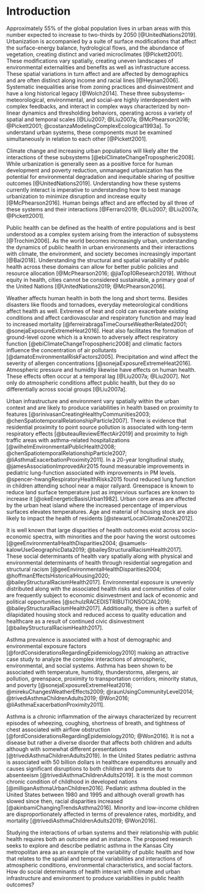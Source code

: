 # Introduction {#intro}

Approximately 55\% of the global population lives in urban areas with this number expected to increase to two-thirds by 2050 [@UnitedNations2019]. Urbanization is accompanied by a suite of surface modifications that affect the surface-energy balance, hydrological flows, and the abundance of vegetation, creating distinct and varied microclimates [@Pickett2001]. These modifications vary spatially, creating uneven landscapes of environmental externalities and benefits as well as infrastructure access. These spatial variations in turn affect and are affected by demographics and are often distinct along income and racial lines [@Heynan2006]. Systematic inequalities arise from zoning practices and disinvestment and have a long historical legacy [@Wolch2014]. These three subsystems–meteorological, environmental, and social–are highly interdependent with complex feedbacks, and interact in complex ways characterized by non-linear dynamics and thresholding behaviors, operating across a variety of spatial and temporal scales [@Liu2007; @Liu2007a; @McPhearson2016; @Pickett2001; @costanzaModelingComplexEcological1993a]. To understand urban systems, these components must be examined simultaneously in relation to each other [@Pickett2001].

Climate change and increasing urban populations will likely alter the interactions of these subsystems [@ebiClimateChangeTropospheric2008]. While urbanization is generally seen as a positive force for human development and poverty reduction, unmanaged urbanization has the potential for environmental degradation and inequitable sharing of positive outcomes [@UnitedNations2019]. Understanding how these systems currently interact is imperative to understanding how to best manage urbanization to minimize disruption and increase equity [@McPhearson2016]. Human beings affect and are effected by all three of these systems and their interactions [@Ferraro2019; @Liu2007; @Liu2007a; @Pickett2001].

Public health can be defined as the health of entire populations and is best understood as a complex system arising from the interaction of subsystems [@Trochim2006]. As the world becomes increasingly urban, understanding the dynamics of public health in urban environments and their interactions with climate, the environment, and society becomes increasingly important [@Bai2018].  Understanding the structural and spatial variability of public health across these domains can allow for better public policies and resource allocation [@McPhearson2016; @jiaTop10Research2019]. Without equity in health, cities cannot be considered sustainable, a primary goal of the United Nations [@UnitedNations2019; @McPhearson2016]. 

Weather affects human health in both the long and short terms. Besides disasters like floods and tornadoes, everyday meteorological conditions affect health as well. Extremes of heat and cold can exacerbate existing conditions and affect cardiovascular and respiratory function and may lead to increased mortality [@ferreirabragaTimeCourseWeatherRelated2001; @sonejaExposureExtremeHeat2016]. Heat also facilitates the formation of ground-level ozone which is a known to adversely affect respiratory function [@ebiClimateChangeTropospheric2008] and climatic factors influence the concentration of air pollutants [@damatoEnvironmentalRiskFactors2005]. Precipitation and wind affect the severity of allergen concentrations [@sonejaExposureExtremeHeat2016]. Atmospheric pressure and humidity likewise have effects on human health. These effects often occur at a temporal lag [@Liu2007a; @Liu2007]. Not only do atmospheric conditions affect public health, but they do so differentially across social groups [@Liu2007a]. 

Urban infrastructure and environment vary spatially within the urban context and are likely to produce variabilities in health based on proximity to features [@srinivasanCreatingHealthyCommunities2003; @chenSpatiotemporalRelationshipParticle2007]. There is evidence that residential proximity to point source pollution is associated with long-term respiratory effects [@buteauReviewEffectAir2019] and proximity to high traffic areas with asthma-related hospitalizations [@wilhelmEnvironmentalPublicHealth2008; @chenSpatiotemporalRelationshipParticle2007; @liAsthmaExacerbationProximity2011]. In a 20-year longitudinal study, @jamesAssociationImprovedAir2015 found measurable improvements in pediatric lung-function associated with improvements in PM levels. @spencer-hwangRespiratoryHealthRisks2015 found reduced lung function in children attending school near a major railyard. Greenspace is known to reduce land surface temperature just as impervious surfaces are known to increase it [@okeEnergeticBasisUrban1982]. Urban core areas are affected by the urban heat island where the increased percentage of impervious surfaces elevates temperatures. Age and material of housing stock are also likely to impact the health of residents [@stewartLocalClimateZones2012].

It is well known that large disparities of health outcomes exist across socio-economic spectra, with minorities and the poor having the worst outcomes [@geeEnvironmentalHealthDisparities2004; @samuels-kalowUseGeographicData2019; @baileyStructuralRacismHealth2017]. These social determinants of health vary spatially along with physical and environmental determinants of health through residential segregation and structural racism [@geeEnvironmentalHealthDisparities2004; @hoffmanEffectsHistoricalHousing2020; @baileyStructuralRacismHealth2017]. Environmental exposure is unevenly distributed along with the associated health risks and communities of color are frequently subject to economic disinvestment and lack of economic and political opportunities [@schulzRACEDISTRIBUTIONSOCIAL2016; @baileyStructuralRacismHealth2017]. Additionally, there is often a surfeit of dilapidated housing stock and reduced access to quality education and healthcare as a result of continued civic disinvestment [@baileyStructuralRacismHealth2017].

Asthma prevalence is associated with a host of demographic and environmental exposure factors [@fordConsiderationsRegardingEpidemiology2010] making an attractive case study to analyze the complex interactions of atmospheric, environmental, and social systems. Asthma has been shown to be associated with temperature, humidity, thunderstorms, allergens, air pollution, greenspace, proximity to transportation corridors, minority status, and poverty [@sonejaExposureExtremeHeat2016; @mirekuChangesWeatherEffects2009; @raunUsingCommunityLevel2014; @trivediAsthmaChildrenAdults2019; @Won2016; @liAsthmaExacerbationProximity2011].

Asthma is a chronic inflammation of the airways characterized by recurrent episodes of wheezing, coughing, shortness of breath, and tightness of chest associated with airflow obstruction [@fordConsiderationsRegardingEpidemiology2010; @Won2016]. It is not a disease but rather a diverse disorder that affects both children and adults although with somewhat different presentations [@trivediAsthmaChildrenAdults2019]. In the United States pediatric asthma is associated with 50 billion dollars in healthcare expenditures annually and causes significant disruptions to both children and parents due to absenteeism [@trivediAsthmaChildrenAdults2019]. It is the most common chronic condition of childhood in developed nations [@milliganAsthmaUrbanChildren2016]. Pediatric asthma doubled in the United States between 1980 and 1995 and although overall growth has slowed since then, racial disparities increased [@akinbamiChangingTrendsAsthma2016]. Minority and low-income children are disproportionately affected in terms of prevalence rates, morbidity, and mortality [@trivediAsthmaChildrenAdults2019; @Won2016]. 

Studying the interactions of urban systems and their relationship with public health requires both an outcome and an instance. The proposed research seeks to explore and describe pediatric asthma in the Kansas City metropolitan area as an example of the variability of public health and how that relates to the spatial and temporal variabilities and interactions of atmospheric conditions, environmental characteristics, and social factors. How do social determinants of health interact with climate and urban infrastructure and environment to produce variabilities in public health outcomes? 




















